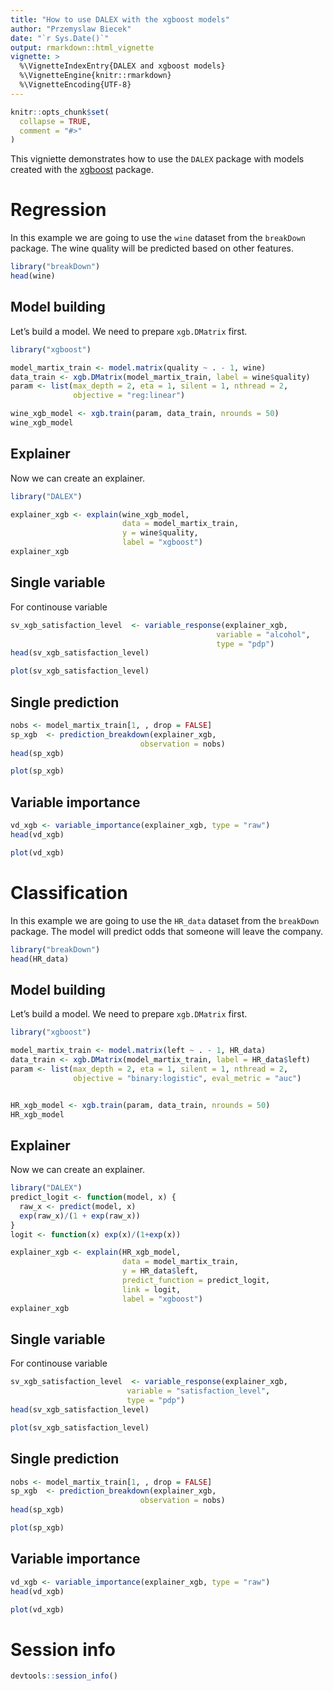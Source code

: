 ```yaml
---
title: "How to use DALEX with the xgboost models"
author: "Przemyslaw Biecek"
date: "`r Sys.Date()`"
output: rmarkdown::html_vignette
vignette: >
  %\VignetteIndexEntry{DALEX and xgboost models}
  %\VignetteEngine{knitr::rmarkdown}
  %\VignetteEncoding{UTF-8}
---
```


```r
knitr::opts_chunk$set(
  collapse = TRUE,
  comment = "#>"
)
```

This vigniette demonstrates how to use the `DALEX` package with models created with the [xgboost](https://CRAN.R-project.org/package=xgboost) package. 

# Regression

In this example we are going to use the `wine` dataset from the `breakDown` package. The wine quality will be predicted based on other features.

```r
library("breakDown")
head(wine)
```

## Model building

Let's build a model. We need to prepare `xgb.DMatrix` first.

```r
library("xgboost")

model_martix_train <- model.matrix(quality ~ . - 1, wine)
data_train <- xgb.DMatrix(model_martix_train, label = wine$quality)
param <- list(max_depth = 2, eta = 1, silent = 1, nthread = 2,
              objective = "reg:linear")

wine_xgb_model <- xgb.train(param, data_train, nrounds = 50)
wine_xgb_model
```

## Explainer

Now we can create an explainer.

```r
library("DALEX")

explainer_xgb <- explain(wine_xgb_model, 
                         data = model_martix_train, 
                         y = wine$quality, 
                         label = "xgboost")
explainer_xgb
```

## Single variable

For continouse variable

```r
sv_xgb_satisfaction_level  <- variable_response(explainer_xgb, 
                                              variable = "alcohol", 
                                              type = "pdp")
head(sv_xgb_satisfaction_level)

plot(sv_xgb_satisfaction_level)
```

## Single prediction

```r
nobs <- model_martix_train[1, , drop = FALSE]
sp_xgb  <- prediction_breakdown(explainer_xgb, 
                             observation = nobs)
head(sp_xgb)

plot(sp_xgb)
```

## Variable importance

```r
vd_xgb <- variable_importance(explainer_xgb, type = "raw")
head(vd_xgb)

plot(vd_xgb)
```


# Classification

In this example we are going to use the `HR_data` dataset from the `breakDown` package. The model will predict odds that someone will leave the company.

```r
library("breakDown")
head(HR_data)
```

## Model building

Let's build a model. We need to prepare `xgb.DMatrix` first.

```r
library("xgboost")

model_martix_train <- model.matrix(left ~ . - 1, HR_data)
data_train <- xgb.DMatrix(model_martix_train, label = HR_data$left)
param <- list(max_depth = 2, eta = 1, silent = 1, nthread = 2,
              objective = "binary:logistic", eval_metric = "auc")


HR_xgb_model <- xgb.train(param, data_train, nrounds = 50)
HR_xgb_model
```

## Explainer

Now we can create an explainer.

```r
library("DALEX")
predict_logit <- function(model, x) {
  raw_x <- predict(model, x)
  exp(raw_x)/(1 + exp(raw_x))
}
logit <- function(x) exp(x)/(1+exp(x))

explainer_xgb <- explain(HR_xgb_model, 
                         data = model_martix_train, 
                         y = HR_data$left, 
                         predict_function = predict_logit,
                         link = logit,
                         label = "xgboost")
explainer_xgb
```

## Single variable

For continouse variable

```r
sv_xgb_satisfaction_level  <- variable_response(explainer_xgb, 
                          variable = "satisfaction_level",
                          type = "pdp")
head(sv_xgb_satisfaction_level)

plot(sv_xgb_satisfaction_level)
```

## Single prediction

```r
nobs <- model_martix_train[1, , drop = FALSE]
sp_xgb  <- prediction_breakdown(explainer_xgb, 
                             observation = nobs)
head(sp_xgb)

plot(sp_xgb)
```

## Variable importance

```r
vd_xgb <- variable_importance(explainer_xgb, type = "raw")
head(vd_xgb)

plot(vd_xgb)
```

# Session info

```r
devtools::session_info()
```

